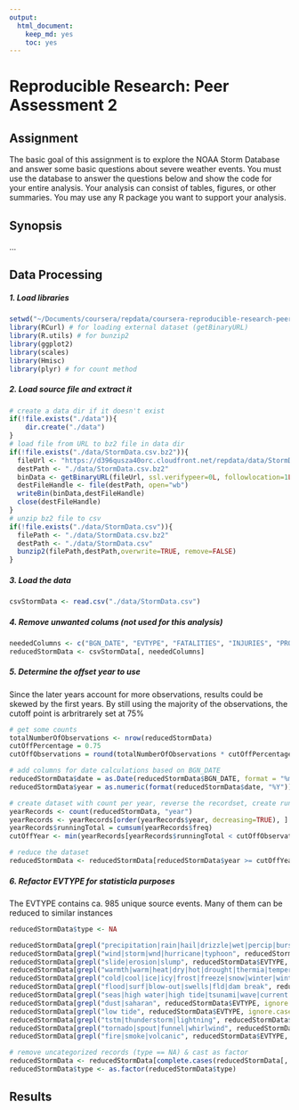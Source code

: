 ```yaml
---
output:
  html_document:
    keep_md: yes
    toc: yes
---
```

# Reproducible Research: Peer Assessment 2

## Assignment

The basic goal of this assignment is to explore the NOAA Storm Database and answer some basic questions about severe weather events. You must use the database to answer the questions below and show the code for your entire analysis. Your analysis can consist of tables, figures, or other summaries. You may use any R package you want to support your analysis.

## Synopsis

...


## Data Processing
##### 1. Load libraries
```r
setwd("~/Documents/coursera/repdata/coursera-reproducible-research-peer-assessment2")
library(RCurl) # for loading external dataset (getBinaryURL)
library(R.utils) # for bunzip2
library(ggplot2)
library(scales)
library(Hmisc)
library(plyr) # for count method
```


##### 2. Load source file and extract it
```r
# create a data dir if it doesn't exist
if(!file.exists("./data")){
    dir.create("./data")
}
# load file from URL to bz2 file in data dir
if(!file.exists("./data/StormData.csv.bz2")){
  fileUrl <- "https://d396qusza40orc.cloudfront.net/repdata/data/StormData.csv.bz2"
  destPath <- "./data/StormData.csv.bz2"
  binData <- getBinaryURL(fileUrl, ssl.verifypeer=0L, followlocation=1L)
  destFileHandle <- file(destPath, open="wb")
  writeBin(binData,destFileHandle)
  close(destFileHandle)
}
# unzip bz2 file to csv
if(!file.exists("./data/StormData.csv")){
  filePath <- "./data/StormData.csv.bz2"
  destPath <- "./data/StormData.csv"
  bunzip2(filePath,destPath,overwrite=TRUE, remove=FALSE)
}
```


##### 3. Load the data
```r
csvStormData <- read.csv("./data/StormData.csv")
```

##### 4. Remove unwanted colums (not used for this analysis)
```r
neededColumns <- c("BGN_DATE", "EVTYPE", "FATALITIES", "INJURIES", "PROPDMG", "PROPDMGEXP", "CROPDMG", "CROPDMGEXP")
reducedStormData <- csvStormData[, neededColumns]
```

##### 5. Determine the offset year to use 
Since the later years account for more observations, results could be skewed by the first years.
By still using the majority of the observations, the cutoff point is arbritrarely set at 75%
```r
# get some counts
totalNumberOfObservations <- nrow(reducedStormData)
cutOffPercentage = 0.75
cutOffObservations = round(totalNumberOfObservations * cutOffPercentage)

# add columns for date calculations based on BGN_DATE
reducedStormData$date = as.Date(reducedStormData$BGN_DATE, format = "%m/%d/%Y")
reducedStormData$year = as.numeric(format(reducedStormData$date, "%Y"))

# create dataset with count per year, reverse the recordset, create running total 
yearRecords <- count(reducedStormData, "year")
yearRecords <- yearRecords[order(yearRecords$year, decreasing=TRUE), ]
yearRecords$runningTotal = cumsum(yearRecords$freq)
cutOffYear <- min(yearRecords[yearRecords$runningTotal < cutOffObservations, 1])

# reduce the dataset
reducedStormData <- reducedStormData[reducedStormData$year >= cutOffYear, ]
```

##### 6. Refactor EVTYPE for statisticla purposes
The EVTYPE contains ca. 985 unique source events. Many of them can be reduced to similar instances
```r
reducedStormData$type <- NA

reducedStormData[grepl("precipitation|rain|hail|drizzle|wet|percip|burst|depression|fog|wall cloud", reducedStormData$EVTYPE, ignore.case = TRUE), "type"] <- "Precipitation & Fog"
reducedStormData[grepl("wind|storm|wnd|hurricane|typhoon", reducedStormData$EVTYPE, ignore.case = TRUE), "type"] <- "Wind & Storm"
reducedStormData[grepl("slide|erosion|slump", reducedStormData$EVTYPE, ignore.case = TRUE), "type"] <- "Landslide & Erosion"
reducedStormData[grepl("warmth|warm|heat|dry|hot|drought|thermia|temperature record|record temperature|record high", reducedStormData$EVTYPE, ignore.case = TRUE), "type"] <- "Heat & Drought"
reducedStormData[grepl("cold|cool|ice|icy|frost|freeze|snow|winter|wintry|wintery|blizzard|chill|freezing|avalanche|glaze|sleet", reducedStormData$EVTYPE, ignore.case = TRUE), "type"] <- "Snow & Ice"
reducedStormData[grepl("flood|surf|blow-out|swells|fld|dam break", reducedStormData$EVTYPE, ignore.case = TRUE), "type"] <- "Flooding & High Surf"
reducedStormData[grepl("seas|high water|high tide|tsunami|wave|current|marine|drowning", reducedStormData$EVTYPE, ignore.case = TRUE), "type"] <- "High seas"
reducedStormData[grepl("dust|saharan", reducedStormData$EVTYPE, ignore.case = TRUE), "type"] <- "Dust & Saharan winds"
reducedStormData[grepl("low tide", reducedStormData$EVTYPE, ignore.case = TRUE), "type"] <- "Low tide"
reducedStormData[grepl("tstm|thunderstorm|lightning", reducedStormData$EVTYPE, ignore.case = TRUE), "type"] <- "Thunderstorm & Lightning"
reducedStormData[grepl("tornado|spout|funnel|whirlwind", reducedStormData$EVTYPE, ignore.case = TRUE), "type"] <- "Tornado"
reducedStormData[grepl("fire|smoke|volcanic", reducedStormData$EVTYPE, ignore.case = TRUE), "type"] <- "Fire & Volcanic activity"

# remove uncategorized records (type == NA) & cast as factor
reducedStormData <- reducedStormData[complete.cases(reducedStormData[, "type"]), ]
reducedStormData$type <- as.factor(reducedStormData$type)
```


## Results

